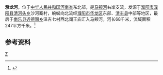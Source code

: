 {{Otheruses|潴龙河|other=同名或類似名的其它條目描述}}
'''潴龙河'''，位于[[中华人民共和国|中华人民共和国]][[河南省|河南省]]东北部，是[[马颊河|马颊河]]右岸支流，发源于[[濮阳市|濮阳市]][[濮阳县|濮阳县]][[清河头乡|清河头乡]]沙河寨村，蜿蜒向北流经[[濮阳市|濮阳市]][[华龙区|华龙区]]东部、[[清丰县|清丰县]]中部等地区，最后于[[南乐县|南乐县]][[近德固乡|近德固乡]]温吉七村西北阎王庙汇入马颊河。河长68千米，流域面积247平方千米。<ref name="中国河湖大典">{{cite book zh |author=《[[中国河湖大典|中国河湖大典]]》编纂委员会 |title=《中国河湖大典·海河卷》 |format=M |edition=1 |location=北京 |publisher=中国水利水电出版社 |date=2013年1月 |pages=262页 |id= ISBN 978-7-5170-0563-6}}</ref>
==参考资料==
{{reflist}}

[[Category:河南河流|Z]]
